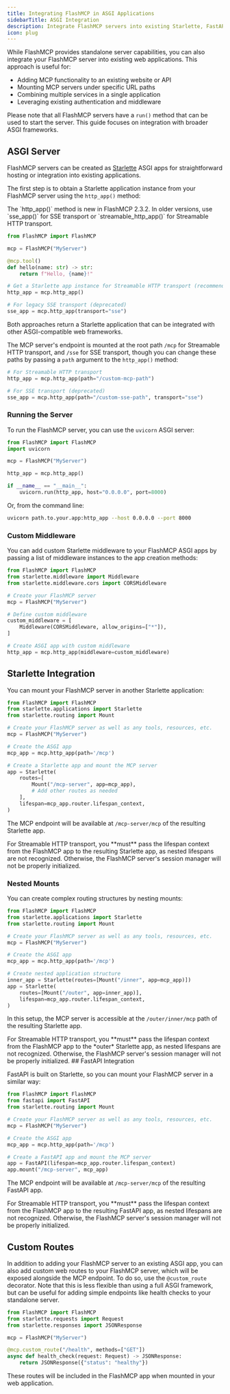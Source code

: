 ```yaml
---
title: Integrating FlashMCP in ASGI Applications
sidebarTitle: ASGI Integration
description: Integrate FlashMCP servers into existing Starlette, FastAPI, or other ASGI applications
icon: plug
---
```




While FlashMCP provides standalone server capabilities, you can also integrate your FlashMCP server into existing web applications. This approach is useful for:

- Adding MCP functionality to an existing website or API
- Mounting MCP servers under specific URL paths
- Combining multiple services in a single application
- Leveraging existing authentication and middleware

Please note that all FlashMCP servers have a `run()` method that can be used to start the server. This guide focuses on integration with broader ASGI frameworks.

## ASGI Server

FlashMCP servers can be created as [Starlette](https://www.starlette.io/) ASGI apps for straightforward hosting or integration into existing applications.

The first step is to obtain a Starlette application instance from your FlashMCP server using the `http_app()` method:

<Tip>
The `http_app()` method is new in FlashMCP 2.3.2. In older versions, use `sse_app()` for SSE transport or `streamable_http_app()` for Streamable HTTP transport.
</Tip>

```python
from FlashMCP import FlashMCP

mcp = FlashMCP("MyServer")

@mcp.tool()
def hello(name: str) -> str:
    return f"Hello, {name}!"

# Get a Starlette app instance for Streamable HTTP transport (recommended)
http_app = mcp.http_app()

# For legacy SSE transport (deprecated)
sse_app = mcp.http_app(transport="sse")
```

Both approaches return a Starlette application that can be integrated with other ASGI-compatible web frameworks. 

The MCP server's endpoint is mounted at the root path `/mcp` for Streamable HTTP transport, and `/sse` for SSE transport, though you can change these paths by passing a `path` argument to the `http_app()` method:

```python
# For Streamable HTTP transport
http_app = mcp.http_app(path="/custom-mcp-path")

# For SSE transport (deprecated)
sse_app = mcp.http_app(path="/custom-sse-path", transport="sse")
```

### Running the Server

To run the FlashMCP server, you can use the `uvicorn` ASGI server:

```python
from FlashMCP import FlashMCP
import uvicorn

mcp = FlashMCP("MyServer")

http_app = mcp.http_app()

if __name__ == "__main__":
    uvicorn.run(http_app, host="0.0.0.0", port=8000)
```

Or, from the command line:

```bash
uvicorn path.to.your.app:http_app --host 0.0.0.0 --port 8000
```

### Custom Middleware

<VersionBadge version="2.3.2" />

You can add custom Starlette middleware to your FlashMCP ASGI apps by passing a list of middleware instances to the app creation methods:

```python
from FlashMCP import FlashMCP
from starlette.middleware import Middleware
from starlette.middleware.cors import CORSMiddleware

# Create your FlashMCP server
mcp = FlashMCP("MyServer")

# Define custom middleware
custom_middleware = [
    Middleware(CORSMiddleware, allow_origins=["*"]),
]

# Create ASGI app with custom middleware
http_app = mcp.http_app(middleware=custom_middleware)
```


## Starlette Integration

<VersionBadge version="2.3.1" />

You can mount your FlashMCP server in another Starlette application:

```python
from FlashMCP import FlashMCP
from starlette.applications import Starlette
from starlette.routing import Mount

# Create your FlashMCP server as well as any tools, resources, etc.
mcp = FlashMCP("MyServer")

# Create the ASGI app
mcp_app = mcp.http_app(path='/mcp')

# Create a Starlette app and mount the MCP server
app = Starlette(
    routes=[
        Mount("/mcp-server", app=mcp_app),
        # Add other routes as needed
    ],
    lifespan=mcp_app.router.lifespan_context,
)
```

The MCP endpoint will be available at `/mcp-server/mcp` of the resulting Starlette app.

<Warning>
For Streamable HTTP transport, you **must** pass the lifespan context from the FlashMCP app to the resulting Starlette app, as nested lifespans are not recognized. Otherwise, the FlashMCP server's session manager will not be properly initialized.
</Warning>

### Nested Mounts


You can create complex routing structures by nesting mounts:

```python
from FlashMCP import FlashMCP
from starlette.applications import Starlette
from starlette.routing import Mount

# Create your FlashMCP server as well as any tools, resources, etc.
mcp = FlashMCP("MyServer")

# Create the ASGI app
mcp_app = mcp.http_app(path='/mcp')

# Create nested application structure
inner_app = Starlette(routes=[Mount("/inner", app=mcp_app)])
app = Starlette(
    routes=[Mount("/outer", app=inner_app)],
    lifespan=mcp_app.router.lifespan_context,
)
```

In this setup, the MCP server is accessible at the `/outer/inner/mcp` path of the resulting Starlette app.

<Warning>
For Streamable HTTP transport, you **must** pass the lifespan context from the FlashMCP app to the *outer* Starlette app, as nested lifespans are not recognized. Otherwise, the FlashMCP server's session manager will not be properly initialized.
</Warning>
## FastAPI Integration

<VersionBadge version="2.3.1" />

FastAPI is built on Starlette, so you can mount your FlashMCP server in a similar way:

```python
from FlashMCP import FlashMCP
from fastapi import FastAPI
from starlette.routing import Mount

# Create your FlashMCP server as well as any tools, resources, etc.
mcp = FlashMCP("MyServer")

# Create the ASGI app
mcp_app = mcp.http_app(path='/mcp')

# Create a FastAPI app and mount the MCP server
app = FastAPI(lifespan=mcp_app.router.lifespan_context)
app.mount("/mcp-server", mcp_app)
```

The MCP endpoint will be available at `/mcp-server/mcp` of the resulting FastAPI app.

<Warning>
For Streamable HTTP transport, you **must** pass the lifespan context from the FlashMCP app to the resulting FastAPI app, as nested lifespans are not recognized. Otherwise, the FlashMCP server's session manager will not be properly initialized.
</Warning>


## Custom Routes

In addition to adding your FlashMCP server to an existing ASGI app, you can also add custom web routes to your FlashMCP server, which will be exposed alongside the MCP endpoint. To do so, use the `@custom_route` decorator. Note that this is less flexible than using a full ASGI framework, but can be useful for adding simple endpoints like health checks to your standalone server.

```python
from FlashMCP import FlashMCP
from starlette.requests import Request
from starlette.responses import JSONResponse

mcp = FlashMCP("MyServer")

@mcp.custom_route("/health", methods=["GET"])
async def health_check(request: Request) -> JSONResponse:
    return JSONResponse({"status": "healthy"})
```

These routes will be included in the FlashMCP app when mounted in your web application. 